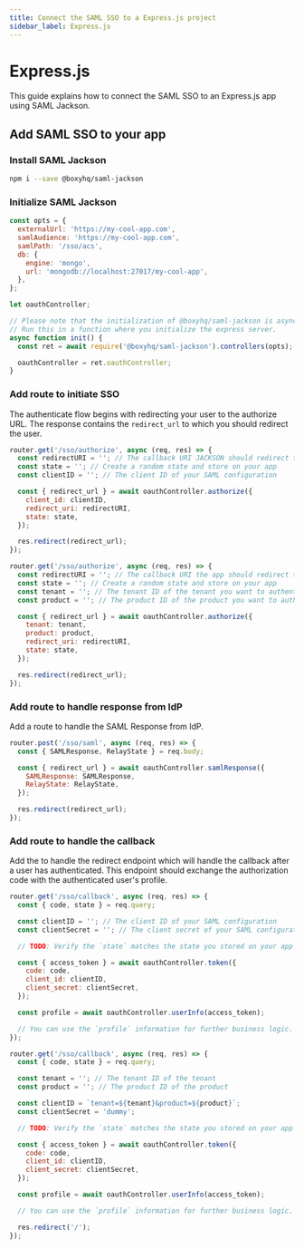 ```yaml
---
title: Connect the SAML SSO to a Express.js project
sidebar_label: Express.js
---
```



# Express.js

This guide explains how to connect the SAML SSO to an Express.js app using SAML Jackson.

## Add SAML SSO to your app

### Install SAML Jackson

```bash
npm i --save @boxyhq/saml-jackson
```

### Initialize SAML Jackson

```javascript
const opts = {
  externalUrl: 'https://my-cool-app.com',
  samlAudience: 'https://my-cool-app.com',
  samlPath: '/sso/acs',
  db: {
    engine: 'mongo',
    url: 'mongodb://localhost:27017/my-cool-app',
  },
};

let oauthController;

// Please note that the initialization of @boxyhq/saml-jackson is async, you cannot run it at the top level
// Run this in a function where you initialize the express server.
async function init() {
  const ret = await require('@boxyhq/saml-jackson').controllers(opts);

  oauthController = ret.oauthController;
}
```

### Add route to initiate SSO

The authenticate flow begins with redirecting your user to the authorize URL. The response contains the `redirect_url` to which you should redirect the user.

<Tabs>
<TabItem value="with-client-id" label="Using Client ID" default>

```javascript
router.get('/sso/authorize', async (req, res) => {
  const redirectURI = ''; // The callback URI JACKSON should redirect to after the authentication
  const state = ''; // Create a random state and store on your app
  const clientID = ''; // The client ID of your SAML configuration

  const { redirect_url } = await oauthController.authorize({
    client_id: clientID,
    redirect_uri: redirectURI,
    state: state,
  });

  res.redirect(redirect_url);
});
```

</TabItem>
<TabItem value="with-tenant-product" label="Using Tenant and Product">

```javascript
router.get('/sso/authorize', async (req, res) => {
  const redirectURI = ''; // The callback URI the app should redirect to after the authentication
  const state = ''; // Create a random state and store on your app
  const tenant = ''; // The tenant ID of the tenant you want to authenticate against
  const product = ''; // The product ID of the product you want to authenticate against

  const { redirect_url } = await oauthController.authorize({
    tenant: tenant,
    product: product,
    redirect_uri: redirectURI,
    state: state,
  });

  res.redirect(redirect_url);
});
```

</TabItem>
</Tabs>

### Add route to handle response from IdP

Add a route to handle the SAML Response from IdP.

```javascript
router.post('/sso/saml', async (req, res) => {
  const { SAMLResponse, RelayState } = req.body;

  const { redirect_url } = await oauthController.samlResponse({
    SAMLResponse: SAMLResponse,
    RelayState: RelayState,
  });

  res.redirect(redirect_url);
});
```

### Add route to handle the callback

Add the to handle the redirect endpoint which will handle the callback after a user has authenticated. This endpoint should exchange the authorization code with the authenticated user's profile.

<Tabs>
<TabItem value="with-client-id-secret" label="With Client ID and Secret">

```javascript
router.get('/sso/callback', async (req, res) => {
  const { code, state } = req.query;

  const clientID = ''; // The client ID of your SAML configuration
  const clientSecret = ''; // The client secret of your SAML configuration

  // TODO: Verify the `state` matches the state you stored on your app

  const { access_token } = await oauthController.token({
    code: code,
    client_id: clientID,
    client_secret: clientSecret,
  });

  const profile = await oauthController.userInfo(access_token);

  // You can use the `profile` information for further business logic.
});
```

</TabItem>

<TabItem value="with-tenant-product" label="With Tenant and Product">

```javascript
router.get('/sso/callback', async (req, res) => {
  const { code, state } = req.query;

  const tenant = ''; // The tenant ID of the tenant
  const product = ''; // The product ID of the product

  const clientID = `tenant=${tenant}&product=${product}`;
  const clientSecret = 'dummy';

  // TODO: Verify the `state` matches the state you stored on your app

  const { access_token } = await oauthController.token({
    code: code,
    client_id: clientID,
    client_secret: clientSecret,
  });

  const profile = await oauthController.userInfo(access_token);

  // You can use the `profile` information for further business logic.

  res.redirect('/');
});
```

</TabItem>
</Tabs>
